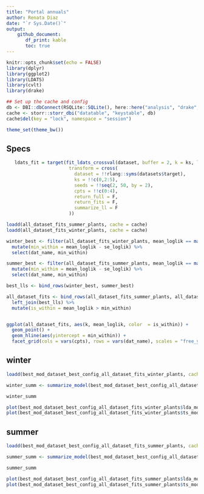 ```yaml
---
title: "Portal annuals"
author: Renata Diaz
date: "`r Sys.Date()`"
output: 
    github_document:
       df_print: kable
       toc: true
---
```


```r
knitr::opts_chunk$set(echo = FALSE)
library(dplyr)
library(ggplot2)
library(LDATS)
library(cvlt)
library(drake)

## Set up the cache and config
db <- DBI::dbConnect(RSQLite::SQLite(), here::here("analysis", "drake", "drake-cache-soar.sqlite"))
cache <- storr::storr_dbi("datatable", "keystable", db)
cache$del(key = "lock", namespace = "session")

theme_set(theme_bw())

```
## Specs

```r
   ldats_fit = target(fit_ldats_crossval(dataset, buffer = 2, k = ks, lda_seed = seeds, cpts = cpts, nit = 100),
                       transform = cross(
                         dataset = !!rlang::syms(datasets$target),
                         ks = !!c(0,2:5),
                         seeds = !!seq(2, 50, by = 2),
                         cpts = !!c(0:4),
                         return_full = F,
                         return_fits = F,
                         summarize_ll = F
                       ))
```


```r

loadd(all_dataset_fits_summer_plants, cache = cache)
loadd(all_dataset_fits_winter_plants, cache = cache)

winter_best <- filter(all_dataset_fits_winter_plants, mean_loglik == max(all_dataset_fits_winter_plants$mean_loglik)) %>%
  mutate(min_within = mean_loglik - se_loglik) %>%
  select(dat_name, min_within)

summer_best <- filter(all_dataset_fits_summer_plants, mean_loglik == max(all_dataset_fits_summer_plants$mean_loglik)) %>%
  mutate(min_within = mean_loglik - se_loglik) %>%
  select(dat_name, min_within)

best_lls <- bind_rows(winter_best, summer_best)

all_dataset_fits <- bind_rows(all_dataset_fits_summer_plants, all_dataset_fits_winter_plants) %>%
  left_join(best_lls) %>%
  mutate(is_within = mean_loglik > min_within)


ggplot(all_dataset_fits, aes(k, mean_loglik, color  = is_within)) +
  geom_point() +
  geom_hline(aes(yintercept = min_within)) +
  facet_grid(cols = vars(cpts), rows = vars(dat_name), scales = "free_y")

```

## winter

```r

loadd(best_mod_dataset_best_config_all_dataset_fits_winter_plants, cache = cache)

winter_summ <- summarize_model(best_mod_dataset_best_config_all_dataset_fits_winter_plants)

winter_summ

plot(best_mod_dataset_best_config_all_dataset_fits_winter_plants$lda_mod)
plot(best_mod_dataset_best_config_all_dataset_fits_winter_plants$ts_mod, selection = "mode")
```

## summer


```r

loadd(best_mod_dataset_best_config_all_dataset_fits_summer_plants, cache = cache)

summer_summ <- summarize_model(best_mod_dataset_best_config_all_dataset_fits_summer_plants)

summer_summ

plot(best_mod_dataset_best_config_all_dataset_fits_summer_plants$lda_mod)
plot(best_mod_dataset_best_config_all_dataset_fits_summer_plants$ts_mod, selection = "mode")

```